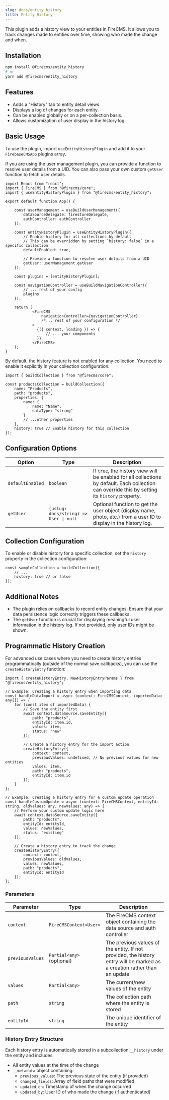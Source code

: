 ```yaml
---
slug: docs/entity_history
title: Entity History
---
```


This plugin adds a history view to your entities in FireCMS. It allows you to track changes made to entities over time, showing who made the change and when.

## Installation

```bash
npm install @firecms/entity_history
# or
yarn add @firecms/entity_history
```

## Features

-   Adds a "History" tab to entity detail views.
-   Displays a log of changes for each entity.
-   Can be enabled globally or on a per-collection basis.
-   Allows customization of user display in the history log.

## Basic Usage

To use the plugin, import `useEntityHistoryPlugin` and add it to your `FirebaseCMSApp` plugins array.

If you are using the user management plugin, you can provide a function to resolve user details from a UID.
You can also pass your own custom `getUser` function to fetch user details.

```tsx
import React from "react";
import { FireCMS } from "@firecms/core";
import { useEntityHistoryPlugin } from "@firecms/entity_history";

export default function App() {

    const userManagement = useBuildUserManagement({
        dataSourceDelegate: firestoreDelegate,
        authController: authController
    });

    const entityHistoryPlugin = useEntityHistoryPlugin({
        // Enable history for all collections by default
        // This can be overridden by setting `history: false` in a specific collection
        defaultEnabled: true,

        // Provide a function to resolve user details from a UID
        getUser: userManagement.getUser
    });

    const plugins = [entityHistoryPlugin];

    const navigationController = useBuildNavigationController({
        // ... rest of your config
        plugins
    });

    return (
            <FireCMS
                navigationController={navigationController}
                /*... rest of your configuration */
            >
              {({ context, loading }) => {
                  // ... your components
              }}
            </FireCMS>
    );
}
```

By default, the history feature is not enabled for any collection. You need to enable it explicitly in your collection configuration:

```tsx
import { buildCollection } from "@firecms/core";

const productsCollection = buildCollection({
    name: "Products",
    path: "products",
    properties: {
        name: {
            name: "Name",
            dataType: "string"
        }
        // ...other properties
    },
    history: true // Enable history for this collection
});
```


## Configuration Options

| Option           | Type                                | Description                                                                                                                               |
| ---------------- | ----------------------------------- | ----------------------------------------------------------------------------------------------------------------------------------------- |
| `defaultEnabled` | `boolean`                           | If `true`, the history view will be enabled for all collections by default. Each collection can override this by setting its `history` property. |
| `getUser`        | `(uslug: docs/string) => User \| null` | Optional function to get the user object (display name, photo, etc.) from a user ID to display in the history log.                        |

## Collection Configuration

To enable or disable history for a specific collection, set the `history` property in the collection configuration:

```tsx
const sampleCollection = buildCollection({
    // ...
    history: true // or false
});
```

## Additional Notes

-   The plugin relies on callbacks to record entity changes. Ensure that your data persistence logic correctly triggers these callbacks.
-   The `getUser` function is crucial for displaying meaningful user information in the history log. If not provided, only user IDs might be shown.

## Programmatic History Creation

For advanced use cases where you need to create history entries programmatically (outside of the normal save callbacks), you can use the `createHistoryEntry` function:

```tsx
import { createHistoryEntry, NewHistoryEntryParams } from "@firecms/entity_history";

// Example: Creating a history entry when importing data
const handleDataImport = async (context: FireCMSContext, importedData: any[]) => {
    for (const item of importedData) {
        // Save the entity first
        await context.dataSource.saveEntity({
            path: "products",
            entityId: item.id,
            values: item,
            status: "new"
        });

        // Create a history entry for the import action
        createHistoryEntry({
            context: context,
            previousValues: undefined, // No previous values for new entities
            values: item,
            path: "products",
            entityId: item.id
        });
    }
};

// Example: Creating a history entry for a custom update operation
const handleCustomUpdate = async (context: FireCMSContext, entityId: string, oldValues: any, newValues: any) => {
    // Perform your custom update logic here
    await context.dataSource.saveEntity({
        path: "products",
        entityId: entityId,
        values: newValues,
        status: "existing"
    });

    // Create a history entry to track the change
    createHistoryEntry({
        context: context,
        previousValues: oldValues,
        values: newValues,
        path: "products",
        entityId: entityId
    });
};
```

### Parameters

| Parameter        | Type                      | Description                                                                                                                                       |
| ---------------- | ------------------------- | ------------------------------------------------------------------------------------------------------------------------------------------------- |
| `context`        | `FireCMSContext<User>`    | The FireCMS context object containing the data source and auth controller                                                                        |
| `previousValues` | `Partial<any>` (optional) | The previous values of the entity. If not provided, the history entry will be marked as a creation rather than an update                       |
| `values`         | `Partial<any>`            | The current/new values of the entity                                                                                                              |
| `path`           | `string`                  | The collection path where the entity is stored                                                                                                    |
| `entityId`       | `string`                  | The unique identifier of the entity                                                                                                               |

### History Entry Structure

Each history entry is automatically stored in a subcollection `__history` under the entity and includes:

- All entity values at the time of the change
- `__metadata` object containing:
  - `previous_values`: The previous state of the entity (if provided)
  - `changed_fields`: Array of field paths that were modified
  - `updated_on`: Timestamp of when the change occurred
  - `updated_by`: User ID of who made the change (if authenticated)
